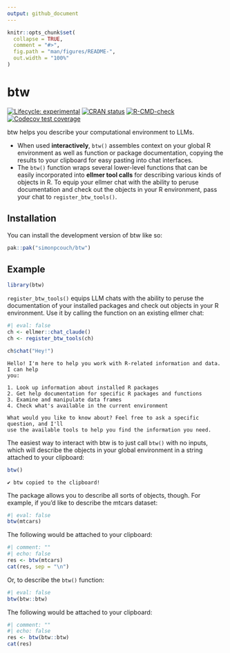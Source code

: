 ```yaml
---
output: github_document
---
```


<!-- README.md is generated from README.Rmd. Please edit that file -->

```r
knitr::opts_chunk$set(
  collapse = TRUE,
  comment = "#>",
  fig.path = "man/figures/README-",
  out.width = "100%"
)
```

# btw

<!-- badges: start -->
[![Lifecycle: experimental](https://img.shields.io/badge/lifecycle-experimental-orange.svg)](https://lifecycle.r-lib.org/articles/stages.html#experimental)
[![CRAN status](https://www.r-pkg.org/badges/version/btw)](https://CRAN.R-project.org/package=btw)
[![R-CMD-check](https://github.com/simonpcouch/btw/actions/workflows/R-CMD-check.yaml/badge.svg)](https://github.com/simonpcouch/btw/actions/workflows/R-CMD-check.yaml)
[![Codecov test coverage](https://codecov.io/gh/simonpcouch/btw/graph/badge.svg)](https://app.codecov.io/gh/simonpcouch/btw)
<!-- badges: end -->

btw helps you describe your computational environment to LLMs.

* When used **interactively**, `btw()` assembles context on your global R environment as well as function or package documentation, copying the results to your clipboard for easy pasting into chat interfaces.
* The `btw()` function wraps several lower-level functions that can be easily incorporated into **ellmer tool calls** for describing various kinds of objects in R. To equip your ellmer chat with the ability to peruse documentation and check out the objects in your R environment, pass your chat to `register_btw_tools()`.

## Installation

You can install the development version of btw like so:

``` r
pak::pak("simonpcouch/btw")
```

## Example

```r
library(btw)
```

`register_btw_tools()` equips LLM chats with the ability to peruse the documentation of your installed packages and check out objects in your R environment. Use it by calling the function on an existing ellmer chat:

```r
#| eval: false
ch <- ellmer::chat_claude()
ch <- register_btw_tools(ch)

ch$chat("Hey!")
```

```
Hello! I'm here to help you work with R-related information and data. I can help 
you:

1. Look up information about installed R packages
2. Get help documentation for specific R packages and functions
3. Examine and manipulate data frames
4. Check what's available in the current environment

What would you like to know about? Feel free to ask a specific question, and I'll 
use the available tools to help you find the information you need.
```

The easiest way to interact with btw is to just call `btw()` with no inputs, which will describe the objects in your global environment in a string attached to your clipboard:

```r
btw()
```

```
✔ btw copied to the clipboard!
```

The package allows you to describe all sorts of objects, though. For example, if you'd like to describe the mtcars dataset:

```r
#| eval: false
btw(mtcars)
```

The following would be attached to your clipboard:

```r
#| comment: ""
#| echo: false
res <- btw(mtcars)
cat(res, sep = "\n")
```

Or, to describe the `btw()` function:

```r
#| eval: false
btw(btw::btw)
```

The following would be attached to your clipboard:

```r
#| comment: ""
#| echo: false
res <- btw(btw::btw)
cat(res)
```


